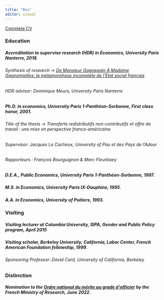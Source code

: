 ```yaml
---
title: "Bio"
editor: visual
---
```


[Complete CV](pdf/CV2023EN.pdf)

### Education

##### Accreditation to supervise research (HDR) in Economics, University Paris Nanterre, 2018.

###### Synthesis of research -\> [*De Monsieur Gagnepain À Madame Gagnemiettes: la métamorphose incomplète de l'État social français*](pdf/hdr.pdf)

###### HDR advisor: Dominique Meurs, University Paris Nanterre

##### Ph.D. in economics, University [P]{.smallcaps}aris 1-Panthéon-Sorbonne, First class honor, 2001.

###### Title of the thesis -\> *Transferts redistributifs non-contributifs et offre de travail : une mise en perspective franco-américaine*

###### Supervisor: Jacques Le Cacheux, University of Pau et des Pays de l'Adour

###### Rapporteurs : François Bourguignon & Marc Fleurbaey

##### D.E.A*.*, *Public Economics*, University [P]{.smallcaps}aris 1-Panthéon-Sorbonne, 1997.

##### M.S. in Economics, University [P]{.smallcaps}aris IX-Dauphine, 1995.

##### A.A. in Economics, University of Poitiers, 1993.

### Visiting

##### **Visiting lecturer** at Columbia University, SIPA, Gender and Public Policy program, April 2015

##### **Visiting scholar**, Berkeley University, California, Labor Center, French American Foundation fellowship, 1999.

###### Sponsoring Professor: David Card, University of California, Berkeley

### Distinction

##### Nomination to the [*Ordre national du mérite au grade d'officier*](https://www.legifrance.gouv.fr/download/pdf?id=X0QfZD-fjFwioCVXeXUoODg8dfuYLobMvhwak3XtkyQ=) by the French Ministry of Research, June 2022.

 

 
